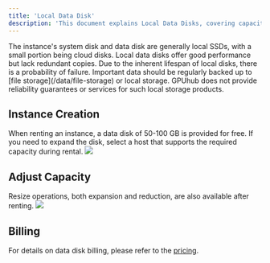 ```yaml
---
title: 'Local Data Disk'
description: 'This document explains Local Data Disks, covering capacity, resizing, and billing details.'
---
```

<Warning>
The instance's system disk and data disk are generally local SSDs, with a small portion being cloud disks. 
Local data disks offer good performance but lack redundant copies. Due to the inherent lifespan of local disks, there is a probability of failure. 
Important data should be regularly backed up to [file storage](/data/file-storage) or local storage. 
GPUhub does not provide reliability guarantees or services for such local storage products.
</Warning>

## Instance Creation
When renting an instance, a data disk of 50-100 GB is provided for free. If you need to expand the disk, select a host that supports the required capacity during rental.
![](/images/data-local-ex.png)

## Adjust Capacity
Resize operations, both expansion and reduction, are also available after renting.
![](/images/data-local-adjust.png)

## Billing
For details on data disk billing, please refer to the [pricing](/recharge-pricing/pricing).